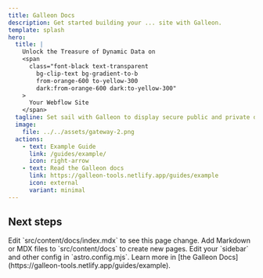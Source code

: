 ```yaml
---
title: Galleon Docs
description: Get started building your ... site with Galleon.
template: splash
hero:
  title: |
    Unlock the Treasure of Dynamic Data on 
    <span
      class="font-black text-transparent
        bg-clip-text bg-gradient-to-b
        from-orange-600 to-yellow-300
        dark:from-orange-600 dark:to-yellow-300"
    >
      Your Webflow Site 
    </span>
  tagline: Set sail with Galleon to display secure public and private data using Xano. Powered by simple data attributes, no coding required.
  image:
    file: ../../assets/gateway-2.png
  actions:
    - text: Example Guide
      link: /guides/example/
      icon: right-arrow
    - text: Read the Galleon docs
      link: https://galleon-tools.netlify.app/guides/example
      icon: external
      variant: minimal
---
```



## Next steps

<CardGrid stagger>
	<Card title="Update ..." icon="pencil">
		Edit `src/content/docs/index.mdx` to see this page change.
	</Card>
	<Card title="Add new ..." icon="add-document">
		Add Markdown or MDX files to `src/content/docs` to create new pages.
	</Card>
	<Card title="Configure your ..." icon="setting">
		Edit your `sidebar` and other config in `astro.config.mjs`.
	</Card>
	<Card title="Read the docs" icon="open-book">
		Learn more in [the Galleon Docs](https://galleon-tools.netlify.app/guides/example).
	</Card>
</CardGrid>
